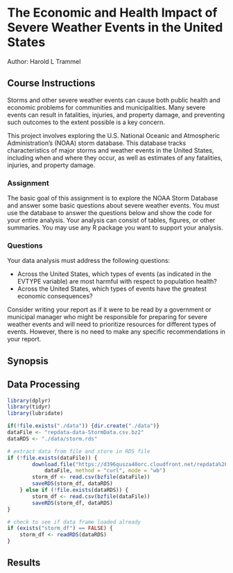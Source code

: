 The Economic and Health Impact of Severe Weather Events in the United States
============================================================================
Author: Harold L Trammel

## Course Instructions
Storms and other severe weather events can cause both public health and economic problems for communities and municipalities. Many severe events can result in fatalities, injuries, and property damage, and preventing such outcomes to the extent possible is a key concern.

This project involves exploring the U.S. National Oceanic and Atmospheric Administration's (NOAA) storm database. This database tracks characteristics of major storms and weather events in the United States, including when and where they occur, as well as estimates of any fatalities, injuries, and property damage.

### Assignment
The basic goal of this assignment is to explore the NOAA Storm Database and answer some basic questions about severe weather events. You must use the database to answer the questions below and show the code for your entire analysis. Your analysis can consist of tables, figures, or other summaries. You may use any R package you want to support your analysis.

### Questions

Your data analysis must address the following questions:

- Across the United States, which types of events (as indicated in the EVTYPE variable) are most harmful with respect to population health?
- Across the United States, which types of events have the greatest economic consequences?

Consider writing your report as if it were to be read by a government or municipal manager who might be responsible for preparing for severe weather events and will need to prioritize resources for different types of events. However, there is no need to make any specific recommendations in your report.

## Synopsis


## Data Processing

```r
library(dplyr)
library(tidyr)
library(lubridate)

if(!file.exists("./data")) {dir.create("./data")}
dataFile <- "repdata-data-StormData.csv.bz2"
dataRDS <- "./data/storm.rds"

# extract data from file and store in RDS file
if (!file.exists(dataFile)) {
	    download.file("https://d396qusza40orc.cloudfront.net/repdata%2Fdata%2FStormData.csv.bz2", 
		    dataFile, method = "curl", mode = "wb")
        storm_df <- read.csv(bzfile(dataFile))
        saveRDS(storm_df, dataRDS)
    } else if (!file.exists(dataRDS)) {
        storm_df <- read.csv(bzfile(dataFile))
        saveRDS(storm_df, dataRDS)
}

# check to see if data frame loaded already
if (exists("storm_df") == FALSE) {
    storm_df <- readRDS(dataRDS)
}

```

## Results



